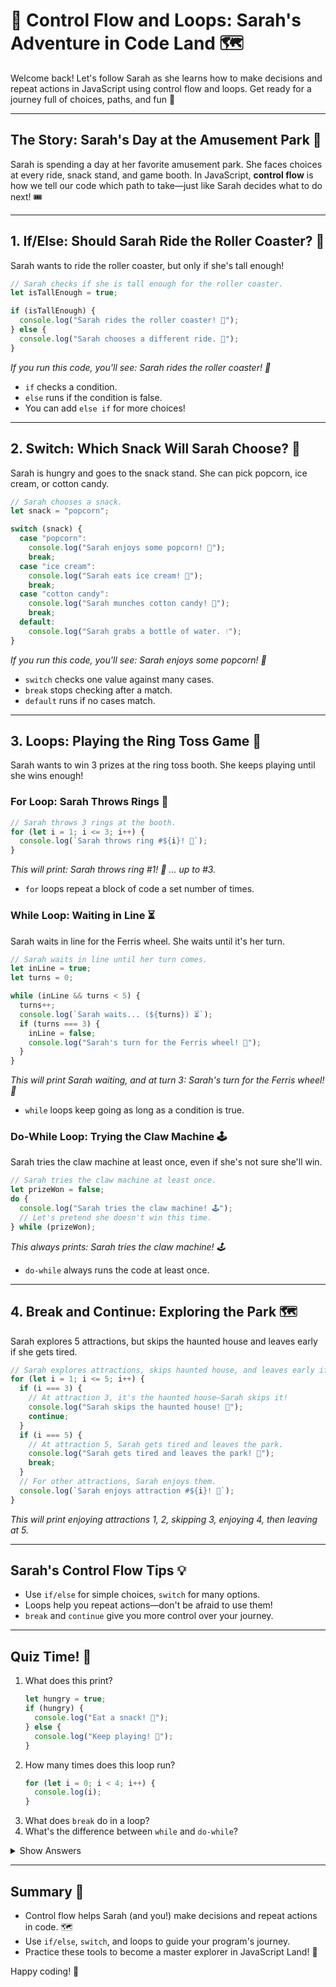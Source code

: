 # 🔄 Control Flow and Loops: Sarah's Adventure in Code Land 🗺️

Welcome back! Let's follow Sarah as she learns how to make decisions and repeat actions in JavaScript using control flow and loops. Get ready for a journey full of choices, paths, and fun 🎉

---

## The Story: Sarah's Day at the Amusement Park 🎡

Sarah is spending a day at her favorite amusement park. She faces choices at every ride, snack stand, and game booth. In JavaScript, **control flow** is how we tell our code which path to take—just like Sarah decides what to do next! 🎟️

---

## 1. If/Else: Should Sarah Ride the Roller Coaster? 🎢

Sarah wants to ride the roller coaster, but only if she's tall enough!

```js
// Sarah checks if she is tall enough for the roller coaster.
let isTallEnough = true;

if (isTallEnough) {
  console.log("Sarah rides the roller coaster! 🎢");
} else {
  console.log("Sarah chooses a different ride. 🎠");
}
```
*If you run this code, you'll see: Sarah rides the roller coaster! 🎢*

- `if` checks a condition.
- `else` runs if the condition is false.
- You can add `else if` for more choices!

---

## 2. Switch: Which Snack Will Sarah Choose? 🍿

Sarah is hungry and goes to the snack stand. She can pick popcorn, ice cream, or cotton candy.

```js
// Sarah chooses a snack.
let snack = "popcorn";

switch (snack) {
  case "popcorn":
    console.log("Sarah enjoys some popcorn! 🍿");
    break;
  case "ice cream":
    console.log("Sarah eats ice cream! 🍦");
    break;
  case "cotton candy":
    console.log("Sarah munches cotton candy! 🍭");
    break;
  default:
    console.log("Sarah grabs a bottle of water. 💧");
}
```
*If you run this code, you'll see: Sarah enjoys some popcorn! 🍿*

- `switch` checks one value against many cases.
- `break` stops checking after a match.
- `default` runs if no cases match.

---

## 3. Loops: Playing the Ring Toss Game 🎯

Sarah wants to win 3 prizes at the ring toss booth. She keeps playing until she wins enough!

### For Loop: Sarah Throws Rings 🏅

```js
// Sarah throws 3 rings at the booth.
for (let i = 1; i <= 3; i++) {
  console.log(`Sarah throws ring #${i}! 🎯`);
}
```
*This will print: Sarah throws ring #1! 🎯 ... up to #3.*

- `for` loops repeat a block of code a set number of times.

### While Loop: Waiting in Line ⏳

Sarah waits in line for the Ferris wheel. She waits until it's her turn.

```js
// Sarah waits in line until her turn comes.
let inLine = true;
let turns = 0;

while (inLine && turns < 5) {
  turns++;
  console.log(`Sarah waits... (${turns}) ⏳`);
  if (turns === 3) {
    inLine = false;
    console.log("Sarah's turn for the Ferris wheel! 🎡");
  }
}
```
*This will print Sarah waiting, and at turn 3: Sarah's turn for the Ferris wheel! 🎡*

- `while` loops keep going as long as a condition is true.

### Do-While Loop: Trying the Claw Machine 🕹️

Sarah tries the claw machine at least once, even if she's not sure she'll win.

```js
// Sarah tries the claw machine at least once.
let prizeWon = false;
do {
  console.log("Sarah tries the claw machine! 🕹️");
  // Let's pretend she doesn't win this time.
} while (prizeWon);
```
*This always prints: Sarah tries the claw machine! 🕹️*

- `do-while` always runs the code at least once.

---

## 4. Break and Continue: Exploring the Park 🗺️

Sarah explores 5 attractions, but skips the haunted house and leaves early if she gets tired.

```js
// Sarah explores attractions, skips haunted house, and leaves early if tired.
for (let i = 1; i <= 5; i++) {
  if (i === 3) {
    // At attraction 3, it's the haunted house—Sarah skips it!
    console.log("Sarah skips the haunted house! 👻");
    continue;
  }
  if (i === 5) {
    // At attraction 5, Sarah gets tired and leaves the park.
    console.log("Sarah gets tired and leaves the park! 🏡");
    break;
  }
  // For other attractions, Sarah enjoys them.
  console.log(`Sarah enjoys attraction #${i}! 🎢`);
}
```
*This will print enjoying attractions 1, 2, skipping 3, enjoying 4, then leaving at 5.*

---

## Sarah's Control Flow Tips 💡

- Use `if/else` for simple choices, `switch` for many options.
- Loops help you repeat actions—don't be afraid to use them!
- `break` and `continue` give you more control over your journey.

---

## Quiz Time! 🎲

1. What does this print?
   ```js
   let hungry = true;
   if (hungry) {
     console.log("Eat a snack! 🍎");
   } else {
     console.log("Keep playing! 🎠");
   }
   ```
2. How many times does this loop run?
   ```js
   for (let i = 0; i < 4; i++) {
     console.log(i);
   }
   ```
3. What does `break` do in a loop?
4. What's the difference between `while` and `do-while`?

<details>
  <summary>Show Answers</summary>
  <ol>
    <li><code>Eat a snack! 🍎</code></li>
    <li>4 times (prints 0, 1, 2, 3)</li>
    <li>It stops the loop early.</li>
    <li><code>while</code> checks the condition first, <code>do-while</code> runs at least once.</li>
  </ol>
</details>

---

## Summary 📝

- Control flow helps Sarah (and you!) make decisions and repeat actions in code. 🗺️
- Use `if/else`, `switch`, and loops to guide your program's journey.
- Practice these tools to become a master explorer in JavaScript Land! 🧭

Happy coding! 🚀
